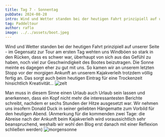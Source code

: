 ```yaml
---
title: Tag 7 - Sonnentag
pubDate: 2024-08-28
intro: Wind und Wetter standen bei der heutigen Fahrt prinzipiell auf unserer Seite.
tag: Paddeltour
author: raflo
image: ../../assets/boot.jpeg
---
```


Wind und Wetter standen bei der heutigen Fahrt prinzipiell auf unserer Seite - im Gegensatz zur Tour am ersten Tag wehten uns Windböen so stark in den Rücken, dass es schwer war, überhaupt von sich aus das Gefühl zu haben, noch viel zur Geschwindigkeit des Bootes beizutragen. Die Sonne meinte es dagegen eher zu gut mit uns. So kamen wir an unserem letzten Stopp vor der morgigen Ankunft an unserem Kajakverleih trotzdem völlig fertig an. Das sorgt auch beim heutigen Eintrag für eine Trockenzeit hinsichtlich Kreativität...
![zelt](../../assets/zelt.jpeg)


Man muss in diesem Sinne einen Urlaub auch Urlaub sein lassen und anerkennen, dass ein Kopf nicht mehr die interessantesten Berichte schreibt, nachdem er sechs Stunden der Hitze ausgesetzt war. Wir nehmen uns insofern Donald Duck in seiner geliebten Hängematte zum Vorbild für den heutigen Abend. 
(Anmerkung für die kommenden zwei Tage: die Abreise nach der Ankunft beim Kajakverleih wird voraussichtlich sehr beanspruchend, weshalb wir wohl den Blog erst danach mit einer Reflexion schließen werden)
![morgensonne](../../assets/morgensonne.jpeg)